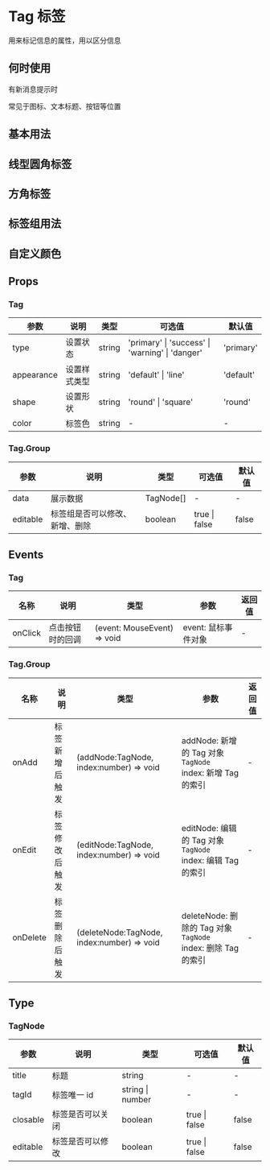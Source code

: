 # Tag 标签

用来标记信息的属性，用以区分信息

## 何时使用

有新消息提示时

常见于图标、文本标题、按钮等位置

## 基本用法


<DemoBasic />

## 线型圆角标签


<DemoLine />

## 方角标签


<DemoRound />

## 标签组用法


<DemoGroup />

## 自定义颜色


<DemoColor />

## Props

### Tag

| 参数       | 说明         | 类型   | 可选值                                          | 默认值    |
| ---------- | ------------ | ------ | ----------------------------------------------- | --------- |
| type       | 设置状态     | string | 'primary' \| 'success' \| 'warning' \| 'danger' | 'primary' |
| appearance | 设置样式类型 | string | 'default' \| 'line'                             | 'default' |
| shape      | 设置形状     | string | 'round' \| 'square'                             | 'round'   |
| color      | 标签色       | string | -                                               | -         |

### Tag.Group

| 参数     | 说明                           | 类型      | 可选值        | 默认值 |
| -------- | ------------------------------ | --------- | ------------- | ------ |
| data     | 展示数据                       | TagNode[] | -             | -      |
| editable | 标签组是否可以修改、新增、删除 | boolean   | true \| false | false  |

## Events

### Tag

| 名称    | 说明             | 类型                        | 参数                | 返回值 |
| ------- | ---------------- | --------------------------- | ------------------- | ------ |
| onClick | 点击按钮时的回调 | (event: MouseEvent) => void | event: 鼠标事件对象 | -      |

### Tag.Group

| 名称     | 说明           | 类型                                       | 参数                                                                                                                          | 返回值 |
| -------- | -------------- | ------------------------------------------ | ----------------------------------------------------------------------------------------------------------------------------- | ------ |
| onAdd    | 标签新增后触发 | (addNode:TagNode, index:number) => void    | addNode: 新增的 Tag 对象 `TagNode` <br/> index: 新增 Tag 的索引    | -      |
| onEdit   | 标签修改后触发 | (editNode:TagNode, index:number) => void   | editNode: 编辑的 Tag 对象 `TagNode` <br/> index: 编辑 Tag 的索引   | -      |
| onDelete | 标签删除后触发 | (deleteNode:TagNode, index:number) => void | deleteNode: 删除的 Tag 对象 `TagNode` <br/> index: 删除 Tag 的索引 | -      |

## Type

### TagNode

| 参数     | 说明             | 类型             | 可选值        | 默认值 |
| -------- | ---------------- | ---------------- | ------------- | ------ |
| title    | 标题             | string           | -             | -      |
| tagId    | 标签唯一 id      | string \| number | -             | -      |
| closable | 标签是否可以关闭 | boolean          | true \| false | false  |
| editable | 标签是否可以修改 | boolean          | true \| false | false  |
